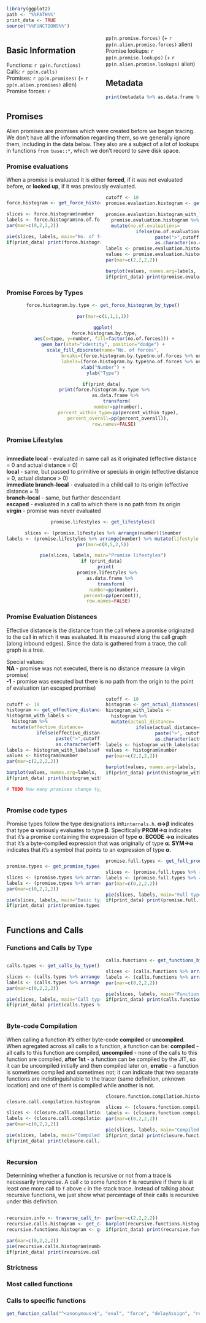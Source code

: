 <style>
  .col2 {
    columns: 2 200px;         /* number of columns and width in pixels*/
    -webkit-columns: 2 200px; /* chrome, safari */
    -moz-columns: 2 200px;    /* firefox */
  }
  
   div.together {
    display: inline-block;
    width: 100%;
 }
</style>

```r
library(ggplot2)
path <- "%%PATH%%"
print_data <- TRUE
source("%%FUNCTIONS%%")
```

<div class="col2">
<div class="together">
## Basic Information

Functions: `r pp(n.functions)`  
Calls: `r pp(n.calls)`  
Promises: `r pp(n.promises)` (+ `r pp(n.alien.promises)` alien)  
Promise forces: `r pp(n.promise.forces)` (+ `r pp(n.alien.promise.forces)` alien)  
Promise lookups: `r pp(n.promise.lookups)` (+ `r pp(n.alien.promise.lookups)` alien)  
</div>

## Metadata

```r
print(metadata %>% as.data.frame %>% unique, row.names=FALSE, use.names=FALSE)
```

</div>

## Promises

Alien promises are promises which were created before we began tracing. We don't have all the information regarding them, so we generally ignore them, including in the data below. They also are a subject of a lot of lookups in functions `from base::*`, which we don't record to save disk space.

### Promise evaluations

When a promise is evaluated it is either **forced**, if it was not evaluated before, or **looked up**, if it was previously evaluated.

<div class="col2">
<div class="together">
``` r
force.histogram <- get_force_histogram()

slices <- force.histogram$number
labels <- force.histogram$no.of.forces
par(mar=c(0,2,2,2))

pie(slices, labels, main="No. of forces")
if(print_data) print(force.histogram %>% as.data.frame %>% transform(number=pp(number), percent=pp(percent)), row.names=FALSE)
```
</div>

<!--div class="together"-->
``` r
cutoff <- 10
promise.evaluation.histogram <- get_promise_evaluation_histogram(cutoff=cutoff)

promise.evaluation.histogram_with_labels <-
  promise.evaluation.histogram %>%
  mutate(no.of.evaluations=
           ifelse(no.of.evaluations==Inf,
                  paste(">",cutoff, sep=""),
                  as.character(no.of.evaluations)))
labels <- promise.evaluation.histogram_with_labels$no.of.evaluations
values <- promise.evaluation.histogram$number
par(mar=c(2,2,2,2))

barplot(values, names.arg=labels, space=0, main="No. of evaluations (forces + lookups)")
if(print_data) print(promise.evaluation.histogram_with_labels %>% as.data.frame %>% transform(number=pp(number), percent=pp(percent)), row.names=FALSE)
```
<!--/div-->
</div>

### Promise Forces by Types

<center>
``` r
force.histogram.by.type <- get_force_histogram_by_type()

par(mar=c(1,1,1,1))

ggplot(
  force.histogram.by.type, 
  aes(x=type, y=number, fill=factor(no.of.forces))) + 
geom_bar(stat="identity", position="dodge") +
scale_fill_discrete(name="No. of forces",
                    breaks=(force.histogram.by.type$no.of.forces %>% unique),
                    labels=(force.histogram.by.type$no.of.forces %>% unique)) +
xlab("Number") +
ylab("Type")

if(print_data) 
  print(force.histogram.by.type %>% 
          as.data.frame %>% 
          transform(
            number=pp(number), 
            percent_within_type=pp(percent_within_type), 
            percent_overall=pp(percent_overall)), 
        row.names=FALSE)
```
</center>

### Promise Lifestyles


``` r

```

<!--div class="col2"-->

**immediate local** - evaluated in same call as it originated (effective distance = 0 and actual distance = 0)  
**local** - same, but passed to primitive or specials in origin (effective distance = 0, actual distance > 0)  
**immediate branch-local** - evaluated in a child call to its origin (effective distance = 1)  
**branch-local** - same, but further descendant  
**escaped** - evaluated in a call to which there is no path from its origin  
**virgin** - promise was never evaluated

<center>
``` r
promise.lifestyles <- get_lifestyles()

slices <- (promise.lifestyles %>% arrange(number))$number
labels <- (promise.lifestyles %>% arrange(number) %>% mutate(lifestyle = ifelse(percent>1, lifestyle, "")))$lifestyle
par(mar=c(0,5,2,5))

pie(slices, labels, main="Promise lifestyles")
if (print_data) 
  print(
    promise.lifestyles %>% 
      as.data.frame %>% 
      transform(
        number=pp(number),
        percent=pp(percent)), 
    row.names=FALSE)
```
</center>
<!--/div-->

### Promise Evaluation Distances

Effective distance is the distance from the call where a promise originated to the call in which it was evaluated. It is measured along the call graph (along inbound edges).  Since the data is gathered from a trace, the call graph is a tree.

Special values:  
**NA** - promise was not executed, there is no distance measure (a virgin promise)  
**-1** - promise was executed but there is no path from the origin to the point of evaluation (an escaped promise)    

<div class="col2">
<div class="together">
``` r
cutoff <- 10
histogram <- get_effective_distances(cutoff=cutoff)
histogram_with_labels <- 
  histogram %>% 
  mutate(effective_distance=
           ifelse(effective_distance==Inf, 
                  paste(">",cutoff, sep=""),
                  as.character(effective_distance)))
labels <- histogram_with_labels$effective_distance
values <- histogram$number
par(mar=c(2,2,2,2))

barplot(values, names.arg=labels, space=0, main="Effective distances")
if(print_data) print(histogram_with_labels %>% as.data.frame %>% transform(number=pp(number), percent=pp(percent)), row.names=FALSE)

# TODO How many promises change types between creation and evaluation????
```
</div>

<!--div class="together"-->
``` r
cutoff <- 10
histogram <- get_actual_distances(cutoff=cutoff)
histogram_with_labels <- 
  histogram %>% 
  mutate(actual_distance=
           ifelse(actual_distance==Inf, 
                  paste(">", cutoff, sep=""), 
                  as.character(actual_distance)))
labels <- histogram_with_labels$actual_distance
values <- histogram$number
par(mar=c(2,2,2,2))

barplot(values, names.arg=labels, space=0, main="Actual distances")
if(print_data) print(histogram_with_labels %>% as.data.frame %>% transform(number=pp(number), percent=pp(percent)), row.names=FALSE)
```
<!--/div-->
</div>

### Promise code types

Promise types follow the type designations in``Rinternals.h``.
**α→β** indicates that type **α** variously evaluates to type **β**.
Specifically **PROM→α** indicates that it's a promise containing the expression of type **α**. 
**BCODE →α** indicates that it's a byte-compiled expression that was originally of type **α**.
**SYM→α** indicates that it's a symbol that points to an expression of type **α**.

<div class="col2">
<div class="together">
``` r
promise.types <- get_promise_types(cutoff=NA)

slices <- (promise.types %>% arrange(number))$number
labels <- (promise.types %>% arrange(number) %>% mutate(type = ifelse(percent>1, type, "")))$type
par(mar=c(0,2,2,2))

pie(slices, labels, main="Basic types")
if(print_data) print(promise.types %>% as.data.frame %>% transform(number=pp(number), percent=pp(percent)), row.names=FALSE)
```
</div>

<!--div class="together"-->
``` r
promise.full.types <- get_full_promise_types(cutoff=1)

slices <- (promise.full.types %>% arrange(number))$number
labels <- (promise.full.types %>% arrange(number) %>% mutate(type = ifelse(percent>1, type, "")))$type
par(mar=c(0,2,2,2))

pie(slices, labels, main="Full types")
if(print_data) print(promise.full.types %>% as.data.frame %>% transform(number=pp(number), percent=pp(percent)), row.names=FALSE)
```
<!--/div-->
</div>

## Functions and Calls

### Functions and Calls by Type

<div class="col2">
<div class="together">
```r
calls.types <- get_calls_by_type()

slices <- (calls.types %>% arrange(number))$number
labels <- (calls.types %>% arrange(number) %>% mutate(type = ifelse(percent>1, type, "")))$type
par(mar=c(0,2,2,2))

pie(slices, labels, main="Call types")
if(print_data) print(calls.types %>% as.data.frame %>% transform(number=pp(number), percent=pp(percent)), row.names=FALSE)
```
</div>

```r
calls.functions <- get_functions_by_type()

slices <- (calls.functions %>% arrange(number))$number
labels <- (calls.functions %>% arrange(number) %>% mutate(type = ifelse(percent>1, type, "")))$type
par(mar=c(0,2,2,2))

pie(slices, labels, main="Function types")
if(print_data) print(calls.functions %>% as.data.frame %>% transform(number=pp(number), percent=pp(percent)), row.names=FALSE)
```
</div>

### Byte-code Compilation

When calling a function it's either byte-code **compiled** or **uncompiled**. When agregated across all calls to a function, a function can be:
**compiled** - all calls to this function are compiled,
**uncompiled** - none of the calls to this function are compiled,
**after 1st** - a function can be compiled by the JIT, so it can be uncompiled initially and then compiled later on,
**erratic** - a function is sometimes compiled and sometimes not; it can indicate that two separate functions are indistinguishable to the tracer (same definition, unknown location) and one of them is compiled while another is not.


<div class="col2">
``` r
closure.call.compilation.histogram <- get_call_compilation_histogram_by_type("closure") %>% rename(percent = percent_within_type)

slices <- (closure.call.compilation.histogram)$number
labels <- (closure.call.compilation.histogram)$compiled
par(mar=c(0,2,2,2))

pie(slices, labels, main="Compiled closures (calls)")
if(print_data) print(closure.call.compilation.histogram %>% as.data.frame %>% transform(number=pp(number), percent=pp(percent)), row.names=FALSE)
```
<div class="together">

</div>
<!--div class="together"-->
``` r
closure.function.compilation.histogram <- get_function_compilation_histogram_by_type_actual("closure") %>% rename(percent = percent_within_type)

slices <- (closure.function.compilation.histogram)$number
labels <- (closure.function.compilation.histogram %>% mutate(type = ifelse(percent>1, compiled, "")))$compiled
par(mar=c(0,2,2,2))

pie(slices, labels, main="Compiled closures (functions)")
if(print_data) print(closure.function.compilation.histogram %>% as.data.frame %>% transform(number=pp(number), percent=pp(percent)), row.names=FALSE)
```
<!--/div-->
</div>

### Recursion

Determining whether a function is recursive or not from a trace is necessarily imprecise. A call ``c`` to some function ``f`` is recursive if there is at least one more call to ``f`` above ``c`` in the stack trace. Instead of talking about recursive functions, we just show what percentage of their calls is recursive under this definition.

<div class="col2">
``` r
recursion.info <- traverse_call_tree()
recursive.calls.histogram <- get_call_recursion_histogram(recursion.info)
recursive.functions.histogram <- get_function_recursion_histogram(recursion.info)

```

``` r
par(mar=c(0,2,2,2))
pie(recursive.calls.histogram$number, recursive.calls.histogram$recursive, main="Recursive calls")
if(print_data) print(recursive.calls.histogram %>% as.data.frame %>% transform(number=pp(number), percent=pp(percent)), row.names=FALSE)
```
<div class="together">

</div>
<!--div class="together"-->
``` r
par(mar=c(2,2,2,2))
barplot(recursive.functions.histogram$number, names.arg=recursive.functions.histogram$recursion_rate, space=0, main="Recursive call rates by function")
if(print_data) print(recursive.functions.histogram %>% as.data.frame %>% transform(number=pp(number), percent=pp(percent)), row.names=FALSE)
```
<!--/div-->
</div>

### Strictness

### Most called functions

### Calls to specific functions

```r
get_function_calls("^<anonymous>$", "eval", "force", "delayAssign", "return") %>% data.frame %>% transform(number=pp(number), percent=pp(percent)) %>% print(., row.names=FALSE)
```




